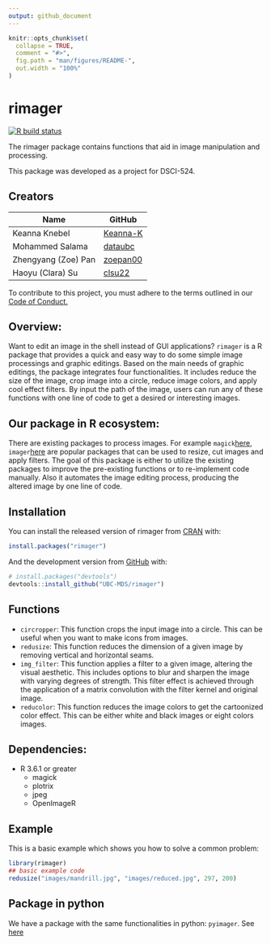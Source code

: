 ```yaml
---
output: github_document
---
```


<!-- README.md is generated from README.Rmd. Please edit that file -->

```r
knitr::opts_chunk$set(
  collapse = TRUE,
  comment = "#>",
  fig.path = "man/figures/README-",
  out.width = "100%"
)
```

# rimager

<!-- badges: start -->
[![R build status](https://github.com/UBC-MDS/rimager/workflows/R-CMD-check/badge.svg)](https://github.com/UBC-MDS/rimager/actions)
<!-- badges: end -->

The rimager package contains functions that aid in image manipulation and processing.

This package was developed as a project for DSCI-524.

## Creators

| Name | GitHub |
|---|---|
| Keanna Knebel| [Keanna-K](https://github.com/Keanna-K) |
| Mohammed Salama | [dataubc](https://github.com/dataubc) |
| Zhengyang (Zoe) Pan | [zoepan00](https://github.com/zoepan00) |
| Haoyu (Clara) Su | [clsu22](https://github.com/clsu22) |

To contribute to this project, you must adhere to the terms outlined in our [Code of Conduct.](https://github.com/UBC-MDS/rimager/blob/master/CONDUCT.md)

## Overview:

Want to edit an image in the shell instead of GUI applications? `rimager` is a R package that provides a quick and easy way to do some simple image processings and graphic editings. Based on the main needs of graphic editings, the package integrates four functionalities. It includes reduce the size of the image, crop image into a circle, reduce image colors, and apply cool effect filters. By input the path of the image, users can run any of these functions with one line of code to get a desired or interesting images.

## Our package in R ecosystem:

There are existing packages to process images. For example `magick`[here](https://cran.r-project.org/web/packages/magick/vignettes/intro.html), `imager`[here](https://dahtah.github.io/imager/imager.html) are popular packages that can be used to resize, cut images and apply filters. The goal of this package is either to utilize the existing packages to improve the pre-existing functions or to re-implement code manually. Also it automates the image editing process, producing the altered image by one line of code.

## Installation

You can install the released version of rimager from [CRAN](https://CRAN.R-project.org) with:

``` r
install.packages("rimager")
```

And the development version from [GitHub](https://github.com/) with:

``` r
# install.packages("devtools")
devtools::install_github("UBC-MDS/rimager")
```

## Functions 

- `circropper`: This function crops the input image into a circle. This can be useful when you want to make icons from images. 
- `redusize`: This function reduces the dimension of a given image by removing vertical and horizontal seams.
- `img_filter`: This function applies a filter to a given image, altering the visual aesthetic. This includes options to blur and sharpen the image with varying degrees of strength. This filter effect is achieved through the application of a matrix convolution with the filter kernel and original image. 
- `reducolor`: This function reduces the image colors to get the cartoonized color effect. This can be either white and black images or eight colors images.  

## Dependencies:

  - R 3.6.1 or greater
    - magick
    - plotrix
    - jpeg
    - OpenImageR

## Example

This is a basic example which shows you how to solve a common problem:

```r
library(rimager)
## basic example code
redusize("images/mandrill.jpg", "images/reduced.jpg", 297, 200)
```

## Package in python

We have a package with the same functionalities in python: `pyimager`. See [here](https://github.com/UBC-MDS/pyimager)  
